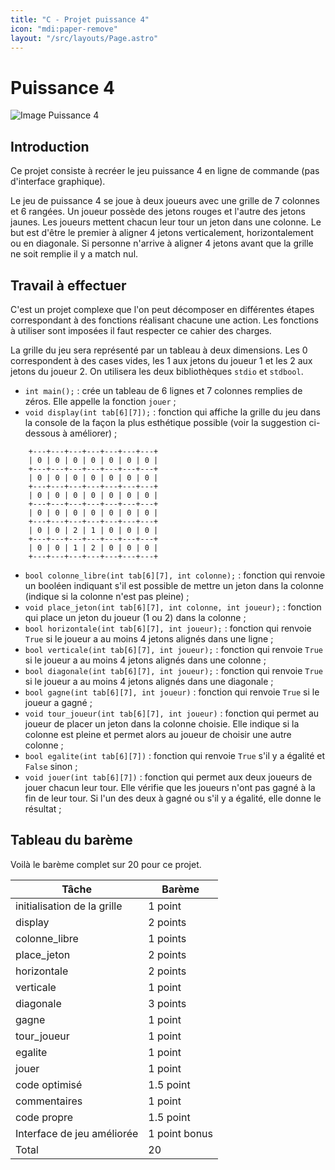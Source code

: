 ```yaml
---
title: "C - Projet puissance 4"
icon: "mdi:paper-remove"
layout: "/src/layouts/Page.astro"
---
```


# Puissance 4

![Image Puissance 4](/public/cours/p4.jpg)

## Introduction

Ce projet consiste à recréer le jeu puissance 4 en ligne de commande (pas
d'interface graphique).

Le jeu de puissance 4 se joue à deux joueurs avec une grille de 7 colonnes et
6 rangées. Un joueur possède des jetons rouges et l'autre des jetons jaunes.
Les joueurs mettent chacun leur tour un jeton dans une colonne. Le but est
d'être le premier à aligner 4 jetons verticalement, horizontalement ou en
diagonale. Si personne n'arrive à aligner 4 jetons avant que la grille ne soit
remplie il y a match nul.

## Travail à effectuer

C'est un projet complexe que l'on peut décomposer en différentes étapes
correspondant à des fonctions réalisant chacune une action. Les fonctions à
utiliser sont imposées il faut respecter ce cahier des charges.

La grille du jeu sera représenté par un tableau à deux dimensions. Les 0
correspondent à des cases vides, les 1 aux jetons du joueur 1 et les 2 aux
jetons du joueur 2. On utilisera les deux bibliothèques `stdio` et `stdbool`.

  * `int main();` : crée un tableau de 6 lignes et 7 colonnes remplies de zéros. Elle appelle la fonction `jouer` ;
  * `void display(int tab[6][7]);` : fonction qui affiche la grille du jeu dans la console de la façon la plus esthétique possible (voir la suggestion ci-dessous à améliorer) ;

```
    +---+---+---+---+---+---+---+
    | 0 | 0 | 0 | 0 | 0 | 0 | 0 |
    +---+---+---+---+---+---+---+
    | 0 | 0 | 0 | 0 | 0 | 0 | 0 |
    +---+---+---+---+---+---+---+
    | 0 | 0 | 0 | 0 | 0 | 0 | 0 |
    +---+---+---+---+---+---+---+
    | 0 | 0 | 0 | 0 | 0 | 0 | 0 |
    +---+---+---+---+---+---+---+
    | 0 | 0 | 2 | 1 | 0 | 0 | 0 |
    +---+---+---+---+---+---+---+
    | 0 | 0 | 1 | 2 | 0 | 0 | 0 |
    +---+---+---+---+---+---+---+
```

  * `bool colonne_libre(int tab[6][7], int colonne);` : fonction qui renvoie un booléen indiquant s'il est possible de mettre un jeton dans la colonne (indique si la colonne n'est pas pleine) ;
  * `void place_jeton(int tab[6][7], int colonne, int joueur);` : fonction qui place un jeton du joueur (1 ou 2) dans la colonne ;
  * `bool horizontale(int tab[6][7], int joueur);` : fonction qui renvoie `True` si le joueur a au moins 4 jetons alignés dans une ligne ;
  * `bool verticale(int tab[6][7], int joueur);` : fonction qui renvoie `True` si le joueur a au moins 4 jetons alignés dans une colonne ;
  * `bool diagonale(int tab[6][7], int joueur);` : fonction qui renvoie `True` si le joueur a au moins 4 jetons alignés dans une diagonale ;
  * `bool gagne(int tab[6][7], int joueur)` : fonction qui renvoie `True` si le joueur a gagné ;
  * `void tour_joueur(int tab[6][7], int joueur)` : fonction qui permet au joueur de placer un jeton dans la colonne choisie. Elle indique si la colonne est pleine et permet alors au joueur de choisir une autre colonne ;
  * `bool egalite(int tab[6][7])` : fonction qui renvoie `True` s'il y a égalité et `False` sinon ;
  * `void jouer(int tab[6][7])` : fonction qui permet aux deux joueurs de jouer chacun leur tour. Elle vérifie que les joueurs n'ont pas gagné à la fin de leur tour. Si l'un des deux à gagné ou s'il y a égalité, elle donne le résultat ;

## Tableau du barème

Voilà le barème complet sur 20 pour ce projet.

Tâche | Barème  
---|---  
initialisation de la grille | 1 point  
display | 2 points  
colonne_libre | 1 points  
place_jeton | 2 points  
horizontale | 2 points  
verticale | 1 point  
diagonale | 3 points  
gagne | 1 point  
tour_joueur | 1 point  
egalite | 1 point  
jouer | 1 point  
code optimisé | 1.5 point  
commentaires | 1 point  
code propre | 1.5 point  
Interface de jeu améliorée | 1 point bonus  
Total | 20  
